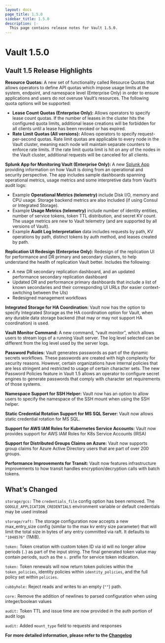 ```yaml
---
layout: docs
page_title: 1.5.0
sidebar_title: 1.5.0
description: |-
  This page contains release notes for Vault 1.5.0.
---
```


# Vault 1.5.0

## Vault 1.5 Release Highlights

**Resource Quotas:** A new set of functionality called Resource Quotas that allows operators to define API quotas which impose usage limits at the system, endpoint, and namespace level (Enterprise Only) in order to ensure applications and users do not overuse Vault’s resources. The following quota options will be supported:

- **Lease Count Quotas (Enterprise Only):** Allows operators to specify lease count quotas. If the number of leases in the cluster hits the configured quota limits, additional lease creations will be forbidden for all clients until a lease has been revoked or has expired.
- **Rate Limit Quotas (All versions):** Allows operators to specify request-per-second quotas. Rate limit quotas are applicable to every node in the Vault cluster, meaning each node will maintain separate counters to enforce rate limits. If the rate limit quota limit is hit on any of the nodes in the Vault cluster, additional requests will be canceled for all clients.

**Splunk App for Monitoring Vault (Enterprise Only):** A new [Splunk App](https://splunkbase.splunk.com/app/5093/) providing information on how Vault is doing from an operational and security perspective. The app includes sample dashboards spanning operational metrics, usage metrics and some interpretive data from Vault’s audit logs:

- Example **Operational Metrics (telemetry)** include Disk I/O, memory and CPU usage. Storage backend metrics are also included (if using Consul or Integrated Storage).
- Example **Usage Metrics (telemetry)** include number of identity entities, number of service tokens, token TTL distribution, and secret KV count. The usage metrics are new to Vault telemetry (and are supported by all versions of Vault).
- Example **Audit Log Interpretation** data includes requests by path, KV operations by path, distinct tokens by auth method, and leases created by path.

**Replication UI Redesign (Enterprise Only):** Redesign of the replication UI for performance and DR primary and secondary clusters, to help understand the health of replication Vault better. Includes the following:

- A new DR secondary replication dashboard, and an updated performance secondary replication dashboard
- Updated DR and performance primary dashboards that include a list of known secondaries and their corresponding UI URLs (for easier context-switching between the UIs)
- Redesigned management workflows

**Integrated Storage for HA Coordination:** Vault now has the option to specify Integrated Storage as the HA coordination option for Vault, when any durable data storage backend (that may or may not support HA coordination) is used.

**Vault Monitor Command:** A new command, “vault monitor”, which allows users to stream logs of a running Vault server. The log level selected can be different from the log level used by the server logs.

**Password Policies:** Vault generates passwords as part of the dynamic secrets workflows. These passwords are created with high complexity for security reasons. However, certain organizations have internal policies that are less stringent and restricted to usage of certain character sets. The new Password Policies feature in Vault 1.5 allows an operator to configure secret engines to generate passwords that comply with character set requirements of those systems.

**Namespace Support for SSH Helper:** Vault now has an option to allow users to specify the namespace of the SSH mount when using the SSH helper.

**Static Credential Rotation Support for MS SQL Server:** Vault now allows static credential rotation for MS SQL.

**Support for AWS IAM Roles for Kubernetes Service Accounts:** Vault now provides support for AWS IAM Roles for K8s Service Accounts (IRSA)

**Support for Distributed Groups Claims on Azure:** Vault now supports group claims for Azure Active Directory users that are part of over 200 groups.

**Performance Improvements for Transit:** Vault now features infrastructure improvements to how transit handles encryption/decryption calls with batch tokens.

## What’s Changed

`storage/gcs:` The `credentials_file` config option has been removed. The `GOOGLE_APPLICATION_CREDENTIALS` environment variable or default credentials may be used instead

`storage/raft:` The storage configuration now accepts a new max_entry_size config (similar to the max kv entry size parameter) that will limit the total size in bytes of any entry committed via raft. It defaults to `"1048576"` (1MiB).

`token:` Token creation with custom token ID via id will no longer allow periods (`.`) as part of the input string. The final generated token value may contain periods, such as the `s.` prefix for service token indication.

`token:` Token renewals will now return token policies within the `token_policies`, identity policies within `identity_policies`, and the full policy set within `policies`.

`cubbyhole:` Reject reads and writes to an empty (`""`) path.

`core:` Remove the addition of newlines to parsed configuration when using integer/boolean values

`audit:` Token TTL and issue time are now provided in the auth portion of audit logs

`audit:` Added `mount_type` field to requests and responses

**For more detailed information, please refer to the [Changelog](https://github.com/hashicorp/vault/blob/master/CHANGELOG.md)**
